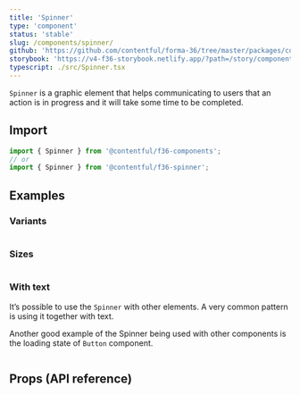 ```yaml
---
title: 'Spinner'
type: 'component'
status: 'stable'
slug: /components/spinner/
github: 'https://github.com/contentful/forma-36/tree/master/packages/components/spinner'
storybook: 'https://v4-f36-storybook.netlify.app/?path=/story/components-spinner--default'
typescript: ./src/Spinner.tsx
---
```


`Spinner` is a graphic element that helps communicating to users that an action is in progress and it will take some time to be completed.

## Import

```js static=true
import { Spinner } from '@contentful/f36-components';
// or
import { Spinner } from '@contentful/f36-spinner';
```

## Examples

### Variants

```jsx file=examples/SpinnerVariantsExample.tsx

```

### Sizes

```jsx file=examples/SpinnerSizesExample.tsx

```

### With text

It’s possible to use the `Spinner` with other elements. A very common pattern is using it together with text.

Another good example of the Spinner being used with other components is the loading state of `Button` component.

```jsx file=examples/SpinnerWithTextExample.tsx

```

## Props (API reference)

<PropsTable of="Spinner" />
